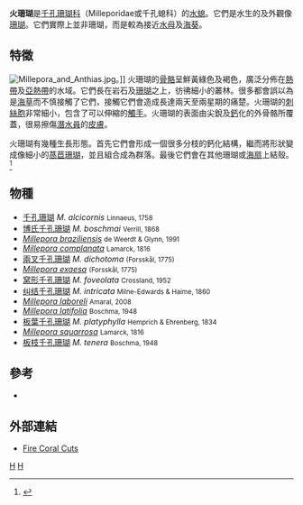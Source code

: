 {{Automatic Taxobox
| taxon = Millepora
| name = 千孔珊瑚屬
| image = Millepora fire coral.JPG
| image_caption = 
| authority = 
| subdivision_ranks = [[種|種]]
| subdivision = 
见内文
}}

'''火珊瑚'''是[[千孔珊瑚科|千孔珊瑚科]]（Milleporidae或千孔螅科）的[[水螅|水螅]]。它們是水生的及外觀像[[珊瑚|珊瑚]]。它們實際上並非珊瑚，而是較為接近[[水母|水母]]及[[海葵|海葵]]。

==特徵==
[[Image:Millepora_and_Anthias.jpg|thumb]]。]]
火珊瑚的[[骨骼|骨骼]]呈鮮黃綠色及褐色，廣泛分佈在[[熱帶|熱帶]]及[[亞熱帶|亞熱帶]]的水域。它們長在岩石及[[珊瑚|珊瑚]]之上，彷彿細小的叢林。很多都會誤以為是[[海草|海草]]而不慎接觸了它們，接觸它們會造成長達兩天至兩星期的痛楚。火珊瑚的[[刺絲胞|刺絲胞]]非常細小，包含了可以伸縮的[[觸手|觸手]]。火珊瑚的表面由尖銳及[[鈣|鈣]]化的外骨骼所覆蓋，很易擦傷[[潛水員|潛水員]]的[[皮膚|皮膚]]。

火珊瑚有幾種生長形態。首先它們會形成一個很多分枝的鈣化結構，繼而將形狀變成像細小的[[萵苣珊瑚|萵苣珊瑚]]，並且組合成為群落。最後它們會在其他珊瑚或[[海扇|海扇]]上結殼。<ref>{{cite web|url=http://www.reefs.org/library/aquarium_net/1096/1096_2.html|title=The Fire Corals|accessdate=2007-07-03|work=Aquarium Net|date=October 1996|archive-url=https://web.archive.org/web/20080206155056/http://www.reefs.org/library/aquarium_net/1096/1096_2.html|archive-date=2008-02-06|dead-url=yes}}</ref>

==物種==
* [[千孔珊瑚|千孔珊瑚]] ''M. alcicornis'' <small>Linnaeus, 1758</small>
* [[博氏千孔珊瑚|博氏千孔珊瑚]] ''M. boschmai'' <small>Verrill, 1868</small>
*''[[Millepora_braziliensis|Millepora braziliensis]]'' <small>de Weerdt & Glynn, 1991</small>
*''[[Millepora_complanata|Millepora complanata]]'' <small>Lamarck, 1816</small>
* [[兩叉千孔珊瑚|兩叉千孔珊瑚]] ''M. dichotoma'' <small>(Forsskål, 1775)</small>
*''[[Millepora_exaesa|Millepora exaesa]]'' <small>(Forsskål, 1775)</small>
* [[窝形千孔珊瑚|窝形千孔珊瑚]] ''M. foveolata'' <small>Crossland, 1952</small>
* [[纠结千孔珊瑚|纠结千孔珊瑚]] ''M. intricata'' <small>Milne-Edwards & Haime, 1860</small>
*''[[Millepora_laboreli|Millepora laboreli]]'' <small>Amaral, 2008</small>
*''[[Millepora_latifolia|Millepora latifolia]]'' <small>Boschma, 1948</small>
* [[板葉千孔珊瑚|板葉千孔珊瑚]] ''M. platyphylla'' <small>Hemprich & Ehrenberg, 1834</small>
*''[[Millepora_squarrosa|Millepora squarrosa]]'' <small>Lamarck, 1816</small>
* [[板枝千孔珊瑚|板枝千孔珊瑚]] ''M. tenera'' <small>Boschma, 1948</small>

==參考==
{{reflist}}
* {{cite book en|title=Guide to Corals & Fishes of Florida, the Bahamas and the Caribbean |url=https://archive.org/details/guidetocoralsfi000gree |last= Greenberg |first= Idaz |page= [https://archive.org/details/guidetocoralsfi000gree/page/60 60] |publisher= Seahawk Press |year= 1986 |isbn= 0-913008-08-8}}

==外部連結==
* [http://www.emedicinehealth.com/wilderness_fire_coral_cuts/article_em.htm Fire Coral Cuts] {{Wayback|url=http://www.emedicinehealth.com/wilderness_fire_coral_cuts/article_em.htm |date=20210413164146 }}
{{taxonbar}}
[[Category:千孔珊瑚屬|H]]
[[Category:千孔珊瑚科|H]]